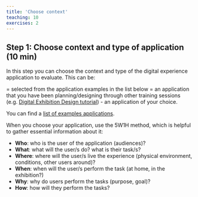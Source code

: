 ```yaml
---
title: 'Choose context'
teaching: 10
exercises: 2
---
```


## Step 1: Choose context and type of application (10 min)

In this step you can choose the context and type of the digital experience application to evaluate. This can be:

= selected from the application examples in the list below
= an application that you have been planning/designing through other training sessions (e.g. [Digital Exhibition Design tutorial](https://universityofbrighton.github.io/2023-exhibition-design/index.html))
- an application of your choice.

You can find a [list of examples applications](https://universityofbrighton.github.io/2023-exhibition-design/more-information.html#interactive-multimedia-experiences-in-ch).


When you choose your application, use the 5W1H method, which is helpful to gather essential information about it:

-	**Who**: who is the user of the application (audiences)?
-	**What**: what will the user/s do? what is their task/s?
-	**Where**: where will the user/s live the experience (physical environment, conditions, other users around)?
-	**When**: when will the user/s perform the task (at home, in the exhibition?)
-	**Why**: why do users perform the tasks (purpose, goal)?
-	**How**: how will they perform the tasks?



